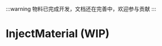 
:::warning
物料已完成开发，文档还在完善中，欢迎参与贡献
:::

# InjectMaterial (WIP)

<SourceCode
  href="https://github.com/bytedance/flowgram.ai/tree/main/packages/materials/form-materials/src/shared/inject-material"
/>

